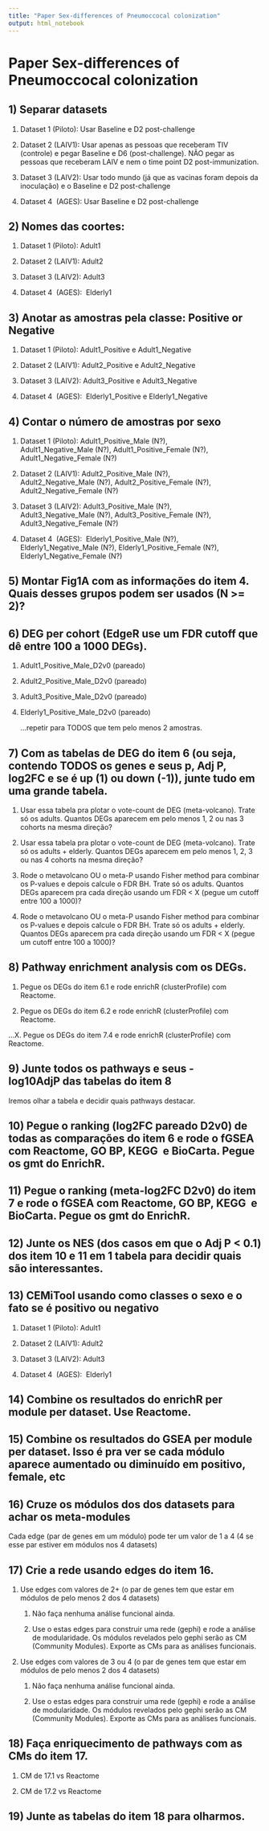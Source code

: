 ```yaml
---
title: "Paper Sex-differences of Pneumoccocal colonization"
output: html_notebook
---
```


# Paper Sex-differences of Pneumoccocal colonization

## 1) Separar datasets

1.  Dataset 1 (Piloto): Usar Baseline e D2 post-challenge

2.  Dataset 2 (LAIV1): Usar apenas as pessoas que receberam TIV (controle) e pegar Baseline e D6 (post-challenge). NÃO pegar as pessoas que receberam LAIV e nem o time point D2 post-immunization.

3.  Dataset 3 (LAIV2): Usar todo mundo (já que as vacinas foram depois da inoculação) e o Baseline e D2 post-challenge

4.  Dataset 4  (AGES): Usar Baseline e D2 post-challenge

## 2) Nomes das coortes:

1.  Dataset 1 (Piloto): Adult1

2.  Dataset 2 (LAIV1): Adult2

3.  Dataset 3 (LAIV2): Adult3

4.  Dataset 4  (AGES):  Elderly1

## 3) Anotar as amostras pela classe: Positive or Negative 

1.  Dataset 1 (Piloto): Adult1_Positive e Adult1_Negative

2.  Dataset 2 (LAIV1): Adult2_Positive e Adult2_Negative

3.  Dataset 3 (LAIV2): Adult3_Positive e Adult3_Negative

4.  Dataset 4  (AGES):  Elderly1_Positive e Elderly1_Negative

## 4) Contar o número de amostras por sexo

1.  Dataset 1 (Piloto): Adult1_Positive_Male (N?),  Adult1_Negative_Male (N?), Adult1_Positive_Female (N?),  Adult1_Negative_Female (N?)

2.  Dataset 2 (LAIV1): Adult2_Positive_Male (N?),  Adult2_Negative_Male (N?), Adult2_Positive_Female (N?),  Adult2_Negative_Female (N?)

3.  Dataset 3 (LAIV2): Adult3_Positive_Male (N?),  Adult3_Negative_Male (N?), Adult3_Positive_Female (N?),  Adult3_Negative_Female (N?)

4.  Dataset 4  (AGES):  Elderly1_Positive_Male (N?),  Elderly1_Negative_Male (N?), Elderly1_Positive_Female (N?),  Elderly1_Negative_Female (N?)

## 5) Montar Fig1A com as informações do item 4. Quais desses grupos podem ser usados (N \>= 2)?

## 6) DEG per cohort (EdgeR use um FDR cutoff que dê entre 100 a 1000 DEGs). 

1.  Adult1_Positive_Male_D2v0 (pareado)

2.  Adult2_Positive_Male_D2v0 (pareado)

3.  Adult3_Positive_Male_D2v0 (pareado)

4.  Elderly1_Positive_Male_D2v0 (pareado)

    ...repetir para TODOS que tem pelo menos 2 amostras.

## 7) Com as tabelas de DEG do item 6 (ou seja, contendo TODOS os genes e seus p, Adj P, log2FC e se é up (1) ou down (-1)), junte tudo em uma grande tabela.

1.  Usar essa tabela pra plotar o vote-count de DEG (meta-volcano). Trate só os adults. Quantos DEGs aparecem em pelo menos 1, 2 ou nas 3 cohorts na mesma direção?

2.  Usar essa tabela pra plotar o vote-count de DEG (meta-volcano). Trate só os adults + elderly. Quantos DEGs aparecem em pelo menos 1, 2, 3 ou nas 4 cohorts na mesma direção?

3.  Rode o metavolcano OU o meta-P usando Fisher method para combinar os P-values e depois calcule o FDR BH. Trate só os adults. Quantos DEGs aparecem pra cada direção usando um FDR \< X (pegue um cutoff entre 100 a 1000)?

4.  Rode o metavolcano OU o meta-P usando Fisher method para combinar os P-values e depois calcule o FDR BH. Trate só os adults + elderly. Quantos DEGs aparecem pra cada direção usando um FDR \< X (pegue um cutoff entre 100 a 1000)?\

## 8) Pathway enrichment analysis com os DEGs.

1.  Pegue os DEGs do item 6.1 e rode enrichR (clusterProfile) com Reactome. 

2.  Pegue os DEGs do item 6.2 e rode enrichR (clusterProfile) com Reactome.

...X. Pegue os DEGs do item 7.4 e rode enrichR (clusterProfile) com Reactome.   \

## 9) Junte todos os pathways e seus -log10AdjP das tabelas do item 8

Iremos olhar a tabela e decidir quais pathways destacar.

## 10) Pegue o ranking (log2FC pareado D2v0) de todas as comparações do item 6 e rode o fGSEA com Reactome, GO BP, KEGG  e BioCarta. Pegue os gmt do EnrichR. 

## 11) Pegue o ranking (meta-log2FC D2v0) do item 7 e rode o fGSEA com Reactome, GO BP, KEGG  e BioCarta. Pegue os gmt do EnrichR.

## 12) Junte os NES (dos casos em que o Adj P \< 0.1) dos item 10 e 11 em 1 tabela para decidir quais são interessantes.

## 13) CEMiTool usando como classes o sexo e o fato se é positivo ou negativo

1.  Dataset 1 (Piloto): Adult1

2.  Dataset 2 (LAIV1): Adult2

3.  Dataset 3 (LAIV2): Adult3

4.  Dataset 4  (AGES):  Elderly1

## 14) Combine os resultados do enrichR per module per dataset. Use Reactome. 

## 15) Combine os resultados do GSEA per module per dataset. Isso é pra ver se cada módulo aparece aumentado ou diminuído em positivo, female, etc 

## 16) Cruze os módulos dos dos datasets para achar os meta-modules

Cada edge (par de genes em um módulo) pode ter um valor de 1 a 4 (4 se esse par estiver em módulos nos 4 datasets)

## 17) Crie a rede usando edges do item 16.

1.  Use edges com valores de 2+ (o par de genes tem que estar em módulos de pelo menos 2 dos 4 datasets)

    1.  Não faça nenhuma análise funcional ainda.

    2.  Use o estas edges para construir uma rede (gephi) e rode a análise de modularidade. Os módulos revelados pelo gephi serão as CM (Community Modules). Exporte as CMs para as análises funcionais.

2.  Use edges com valores de 3 ou 4 (o par de genes tem que estar em módulos de pelo menos 2 dos 4 datasets)

    1.  Não faça nenhuma análise funcional ainda.

    2.  Use o estas edges para construir uma rede (gephi) e rode a análise de modularidade. Os módulos revelados pelo gephi serão as CM (Community Modules). Exporte as CMs para as análises funcionais.

## 18) Faça enriquecimento de pathways com as CMs do item 17.

1.  CM de 17.1 vs Reactome

2.  CM de 17.2 vs Reactome\

## 19) Junte as tabelas do item 18 para olharmos.
